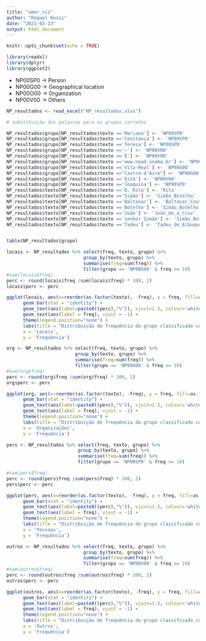```yaml
---
title: "amor_viz"
author: "Raquel Rossi"
date: "2023-03-23"
output: html_document
---
```


```r

knitr::opts_chunk$set(echo = TRUE)

library(readxl)
library(dplyr)
library(ggplot2)
```

- NP00SP0  -> Person
- NP00G00  -> Geographical location
- NP00O00  -> Organization
- NP00V00  -> Others
                       
```r

NP_resultados <- read_excel("NP_resultados.xlsx")

# substituição das palavras para os grupos corretos

NP_resultados$grupo[NP_resultados$texto =='Mariana'] <- 'NP00SP0'
NP_resultados$grupo[NP_resultados$texto =='Constança'] <- 'NP00SP0'
NP_resultados$grupo[NP_resultados$texto =='Teresa'] <- 'NP00SP0'
NP_resultados$grupo[NP_resultados$texto =='—'] <- 'NP00V00'
NP_resultados$grupo[NP_resultados$texto =='É'] <- 'NP00V00'
NP_resultados$grupo[NP_resultados$texto =='www.nead.unama.br'] <- 'NP00O00'
NP_resultados$grupo[NP_resultados$texto =='Vila-Real'] <- 'NP00G00'
NP_resultados$grupo[NP_resultados$texto =="Castro-d'Aire"] <- 'NP00G00'
NP_resultados$grupo[NP_resultados$texto =='Está'] <- 'NP00V00'
NP_resultados$grupo[NP_resultados$texto =='Joaquina'] <- 'NP00SP0'
NP_resultados$texto[NP_resultados$texto =='D._Rita'] <- 'Rita'
NP_resultados$texto[NP_resultados$texto =='Simão'] <- 'Simão_Botelho'
NP_resultados$texto[NP_resultados$texto =='Baltasar'] <- 'Baltasar_Coutinho'
NP_resultados$texto[NP_resultados$texto =='Botelho'] <- 'Simão_Botelho'
NP_resultados$texto[NP_resultados$texto =='João'] <- 'João_de_a_Cruz'
NP_resultados$texto[NP_resultados$texto =='senhor_Simão'] <- 'Simão_Botelho'
NP_resultados$texto[NP_resultados$texto =='Tadeu'] <- 'Tadeu_de_Albuquerque'


table(NP_resultados$grupo)
```

```r

locais <- NP_resultados %>% select(freq, texto, grupo) %>% 
                            group_by(texto, grupo) %>% 
                            summarise(freq=sum(freq)) %>% 
                            filter(grupo == 'NP00G00' & freq >= 10)
#sum(locais$freq)
perc <- round(locais$freq /sum(locais$freq) * 100, 2)
locais$perc <- perc

ggplot(locais, aes(x=reorder(as.factor(texto), -freq), y = freq, fill=as.factor(texto)))  + 
      geom_bar(stat = "identity") +
      geom_text(aes(label=paste0((perc),"%")), vjust=1.5, colour='white') +      
      geom_text(aes(label = freq), vjust = -1) +
      theme(legend.position="none") +
      labs(title = "Distribuição de frequência do grupo classificado como Locais (n = 229)",
      x = 'Locais',
      y = 'Frequência') 

```

```r

org <- NP_resultados %>% select(freq, texto, grupo) %>% 
                         group_by(texto, grupo) %>% 
                         summarise(freq=sum(freq)) %>% 
                         filter(grupo == 'NP00O00' & freq >= 10)
#sum(org$freq)
perc <- round(org$freq /sum(org$freq) * 100, 2)
org$perc <- perc

ggplot(org, aes(x=reorder(as.factor(texto), -freq), y = freq, fill=as.factor(texto)))  + 
      geom_bar(stat = "identity") +
      geom_text(aes(label=paste0((perc),"%")), vjust=1.5, colour='white') +      
      geom_text(aes(label = freq), vjust = -1) +
      theme(legend.position="none") +
      labs(title = "Distribuição de frequência do grupo classificado como Organizações (n = 97)",
      x = 'Organizações',
      y = 'Frequência') 

```

```r

pers <- NP_resultados %>% select(freq, texto, grupo) %>% 
                          group_by(texto, grupo) %>% 
                          summarise(freq=sum(freq)) %>% 
                          filter(grupo == 'NP00SP0' & freq >= 10)

#sum(pers$freq)
perc <- round(pers$freq /sum(pers$freq) * 100, 2)
pers$perc <- perc

ggplot(pers, aes(x=reorder(as.factor(texto), -freq), y = freq, fill=as.factor(texto)))  + 
      geom_bar(stat = "identity") +
      geom_text(aes(label=paste0((perc),"%")), vjust=1.5, colour='white') +      
      geom_text(aes(label = freq), vjust = -1) +
      theme(legend.position="none") +
      labs(title = "Distribuição de frequência do grupo classificado como Pessoas (n = 1053)",
      x = 'Pessoas',
      y = 'Frequência') 

```

```r

outros <- NP_resultados %>% select(freq, texto, grupo) %>% 
                            group_by(texto, grupo) %>% 
                            summarise(freq=sum(freq)) %>% 
                            filter(grupo == 'NP00V00' & freq >= 10)
#sum(outros$freq)
perc <- round(outros$freq /sum(outros$freq) * 100, 2)
outros$perc <- perc

ggplot(outros, aes(x=reorder(as.factor(texto), -freq), y = freq, fill=as.factor(texto)))  + 
      geom_bar(stat = "identity") +
      geom_text(aes(label=paste0((perc),"%")), vjust=1.5, colour='white') +      
      geom_text(aes(label = freq), vjust = -1) +
      theme(legend.position="none") +
      labs(title = "Distribuição de frequência do grupo classificado como Outros (n = 952)",
      x = 'Outros',
      y = 'Frequência') 

```